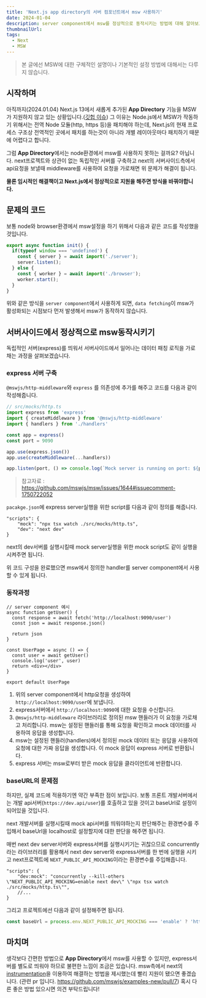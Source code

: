 ```yaml
---
title: 'Next.js app directory의 서버 컴포넌트에서 msw 사용하기'
date: 2024-01-04
description: server component에서 msw를 정상적으로 동작시키는 방법에 대해 알아보고자 합니다.
thumbnailUrl: 
tags: 
  - Next
  - MSW
---
```




> 본 글에선 MSW에 대한 구체적인 설명이나 기본적인 설정 방법에 대해서는 다루지 않습니다.

## 시작하며

아직까지(2024.01.04) Next.js 13에서 새롭게 추가된 **App Directory** 기능을 MSW가 지원하지 않고 있는 상황입니다.([깃헙 이슈](https://github.com/mswjs/msw/issues/1644))
그 이유는 Node.js에서 MSW가 작동하기 위해서는 전역 Node 모듈(http, https 등)을 패치해야 하는데, Next.js의 현재 프로세스 구조상 전역적인 곳에서 패치를 하는것이 아니라 개별 레이아웃마다 패치하기 때문에 어렵다고 합니다.

그럼 **App Directory**에서는 node환경에서 msw를 사용하지 못하는 걸까요?
아닙니다. next프로젝트와 상관이 없는 독립적인 서버를 구축하고 next의 서버사이드측에서 api요청을 보낼때 middleware를 사용하여 요청을 가로채면 위 문제가 해결이 됩니다.

**물론 임시적인 해결책이고 Next.js에서 정상적으로 지원을 해주면 방식을 바꿔야합니다.**

## 문제의 코드

보통 node와 browser환경에서 msw설정을 하기 위해서 다음과 같은 코드를 작성했을 것입니다.
```ts
export async function init() {
  if(typeof window === 'undefined') {
    const { server } = await import('./server');
    server.listen();
  } else {
    const { worker } = await import('./browser');
    worker.start();
  }
}
```
위와 같은 방식을 `server component`에서 사용하게 되면, `data fetching`이 msw가 활성화되는 시점보다 먼저 발생해서 msw가 동작하지 않습니다.

## 서버사이드에서 정상적으로 msw동작시키기

독립적인 서버(express)를 띄워서 서버사이드에서 일어나는 데이터 패칭 로직을 가로채는 과정을 살펴보겠습니다.

### express 서버 구축

`@mswjs/http-middleware`와 `express` 를 의존성에 추가를 해주고 코드를 다음과 같이 작성해줍니다.

``` ts
// src/mocks/http.ts
import express from 'express'
import { createMiddleware } from '@mswjs/http-middleware'
import { handlers } from './handlers'

const app = express()
const port = 9090

app.use(express.json())
app.use(createMiddleware(...handlers))

app.listen(port, () => console.log(`Mock server is running on port: ${port}`))
```
> 참고자료 : https://github.com/mswjs/msw/issues/1644#issuecomment-1750722052

`pacakge.json`에 express server실행을 위한 script를 다음과 같이 정의를 해줍니다. 
```
"scripts": {
	"mock": "npx tsx watch ./src/mocks/http.ts",
    "dev": "next dev"
}
```
next의 dev서버를 실행시킬때 mock server실행을 위한 mock script도 같이 실행을 시켜주면 됩니다.


위 코드 구성을 완료했으면 msw에서 정의한 handler를 server component에서 사용할 수 있게 됩니다.

### 동작과정

``` tsx
// server component 예시
async function getUser() {
  const response = await fetch('http://localhost:9090/user')
  const json = await response.json()

  return json
}

const UserPage = async () => {
  const user = await getUser()
  console.log('user', user)
  return <div></div>
}

export default UserPage

```
1. 위의 server component에서 http요청을 생성하여 `http://localhost:9090/user`에 보냅니다.
2. express서버에서 `http://localhost:9090`에 대한 요청을 수신합니다.
3. `@mswjs/http-middleware` 라이브러리로 정의된 msw 핸들러가 이 요청을 가로채고 처리합니다. msw는 설정된 핸들러를 통해 요청을 확인하고 mock 데이터를 사용하여 응답을 생성합니다.
4. msw는 설정된 핸들러(handlers)에서 정의된 mock 데이터 또는 응답을 사용하여 요청에 대한 가짜 응답을 생성합니다. 이 mock 응답이 express 서버로 반환됩니다.
5. express 서버는 msw로부터 받은 mock 응답을 클라이언트에 반환합니다.

### baseURL의 문제점

하지만, 실제 코드에 적용하기엔 약간 부족한 점이 보입니다.
보통 프론트 개발서버에서는 개발 api서버(`https://dev.api/user`)를 호출하고 있을 것이고 baseUrl로 설정이 되어있을 것입니다.

next 개발서버를 실행시킬때 mock api서버를 띄워야하는지 판단해주는 환경변수를 주입해서 baseUrl을 localhost로 설정할지에 대한 판단을 해주면 됩니다.

매번 next dev server서버와 express서버를 실행시키기는 귀찮으므로 concurrently라는 라이브러리를 활용해서 next dev server와 express서버를 한 번에 실행을 시키고 next프로젝트에 `NEXT_PUBLIC_API_MOCKING`이라는 환경변수를 주입해줍니다.
``` 
"scripts": {
	"dev:mock": "concurrently --kill-others \"NEXT_PUBLIC_API_MOCKING=enable next dev\" \"npx tsx watch ./src/mocks/http.ts\"",
    //...
}
```

그리고 프로젝트에선 다음과 같이 설정해주면 됩니다.
```ts
const baseUrl = process.env.NEXT_PUBLIC_API_MOCKING === 'enable' ? 'http://localhost:9090' : 환경별baseURL판단로직
```



## 마치며

생각보다 간편한 방법으로 **App Directory**에서 msw를 사용할 수 있지만, express서버를 별도로 띄워야 하므로 불편한 느낌이 조금은 있습니다.
msw측에서 next의 [instrumentation](https://nextjs.org/docs/app/building-your-application/optimizing/instrumentation)을 이용하여 해결하는 방법을 제시했는데 빨리 지원이 됐으면 좋겠습니다. 
(관련 pr 입니다. https://github.com/mswjs/examples-new/pull/7)
혹시 다른 좋은 방법 있으시면 의견 부탁드립니다!



